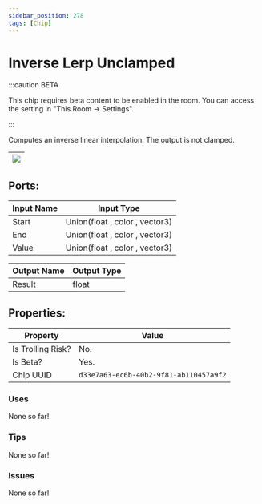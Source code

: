 ```yaml
---
sidebar_position: 278
tags: [Chip]
---
```


# Inverse Lerp Unclamped
:::caution BETA

This chip requires beta content to be enabled in the room. You can access the setting in "This Room -> Settings".

:::

Computes an inverse linear interpolation. The output is not clamped.

| ![](https://images-ext-2.discordapp.net/external/MPmIaQzlEPmgGWlgi-WxBBXt0Bjv_zWPkg1y1f_sy3s/https/www.recroomcircuits.com/image/circuit/absolute-value?width=206&height=108) |
|-----|

## Ports:

| Input Name | Input Type |
|-----------|-----------|
| Start | Union(float , color , vector3) |
| End | Union(float , color , vector3) |
| Value | Union(float , color , vector3) |

| Output Name | Output Type |
|-----------|-----------|
| Result | float |

## Properties:

| Property  | Value |
|-------------------|-----------|
| Is Trolling Risk? | No. |
| Is Beta? | Yes. |
| Chip UUID | `d33e7a63-ec6b-40b2-9f81-ab110457a9f2` |

### Uses

None so far!

### Tips

None so far!

### Issues

None so far!